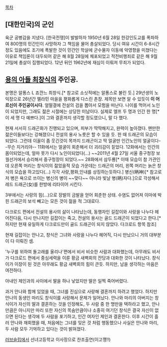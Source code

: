 [[목차]]
== [대한민국]의 군인 ==

육군 공병감을 지냈다. [한국전쟁]이 발발하자 1950년 6월 28일 한강인도교를 폭파하여 800명의 민간인이 사망하자 그 책임을 물어 총살되었다. 당시 여유 시간이 6-8시간 정도 있음에도 조기에 폭발한 것이 민간인 학살에 군수물자 이동에 악영향을 미쳤다는 이유로 책임론이 대두되어 같은 해 8월 28일에 체포되었고 적전비행죄로 같은 해 9월 21일에 총살이 집행되었다. 12년 뒤인 1962년에 재심이 이뤄져 무죄가 되었다. 
== [[용의 아들 최창식]]의 주인공. ==

본명은 알퐁스 L 죠깐느 최창식.[* 참고로 소싯적에는 알퐁스로 불린 듯.] 29년생의 노익장으로 26년간 멜라민 마을을 평화롭게 다스린 촌장. 제목만 보면 알 수 있듯이 '''이 어르신이 주인공이시다'''. 얼떨결에 전설의 검을 뽑아서 모험을 떠난다. 나이를 먹어서 노인이 되었지만, 그래도 젊은 시절에는 상당한 미남이다. 실제로 엘프 두 명과 인간 한 명[* 이 세 명 다 예쁘다.]이 그와 결혼까지 생각할 정도였으니, 말 다 했다.
 
현재 서서히 드래곤화가 진행되고 있으며, 피부가 딱딱해지고, 완력이 높아졌다. 왠만한 젊은이들보다는 강해졌으니 전설의 용사 노릇은 할 수 있을 듯. 한 때 드래곤의 모습이 되었다. 그런데 이꼴이 좀 웃긴것이 목까지 드래곤이고 딱 얼굴만 인간노인의 얼굴이다--무슨 지거리야-- 11화에서는 얼굴이 회춘해서 더 괴리감이 짙었다. 12화에서는 인간의 몸이되었는데, 얼마 못가 다시 노인이되었다(...) ~~2011년 4월 27일 서울 중구청장 보궐선거에서 승리해서 중구청장이 되었다.~~ 28화에서 삼두룡[* 이때 모습이 참 가관인데 오른쪽 머리는 창식이의 젊었을적 모습 가운데는 드래곤의 머리, 왼쪽 머리는 늙은 창식의 모습을 하고있다(...) 각각 사랑,평화,인내를 상징하는듯하다.] 병신(昞神)[* 참고로 저 병은 욕으로 쓰이는 병신의 병이 ~~맞다~~ 아니라 빛날 병(昞)자다.]으로 각성해서 레드 드래곤(女)를 한방에 리타이어 시킨다.
 
3부에서는 사랑의 힘(…)으로 장발의 금발을 얻어 회춘한 상태. 수염도 없어져 이마에 박힌 드래곤의 보석 빼고는 모든 것이 젊을 적 그대로다.
 
다크로드 편에서 전설의 용사의 삶이 나타났는데, 동행자인 길잡이와 사랑을 나누다 헤어진다음, 다시 만나지만 길잡이는 죽고, 전설의 용사는 골드 드래곤이 되었다고 한다.[* 하지만 현재 유일하게 다크로드만이 골드 드래곤이 되지 않았다. 다크로드 항목 참조]
 
현재 길잡이는 안나고, 창식은 그녀와 사랑을 나누다 헤어직, 다시 만났으니 거의 대부분이 다 이뤄진 셈.
 
'누구를 위하여 돌고래를 울리나'편에서 비서 비슷한 사람과 대화했는데, 아무래도 비서가 다크로드 편에서 중심세력을 이룬 황금 새벽회의 잔당과 대화한 것이 나타났다. 창식이가 이장이 된 것은 아무래도 황금 새벽회의 힘이 큰듯. 하지만, 남을 생각하는 마음은 여전하다.
 
아내인 제인과의 사이에서 딸을 하나 낳았지만 딸은 일찍 죽어버렸다.
 
과거 안나와 함께 있었을 때, 그녀를 진심으로 사랑해 결혼까지 하려고 했었다. 하지만 안나의 동생인 마리도 창식이를 사랑해서 문제가 일어났다. 안나와 마리의 아버지는 창식이가 자신의 딸과 결혼하는 것을 인정해도, 두 사람 중 한 명만을 택하라고 했고, 안나만큼은 아니지만 마리 또한 자신의 목숨만큼이나 소중히 여기던 창식은 결국 자신이 없으면 된다는 생각에 두 사람을 포기하고, 인간 여자인 제인과 결혼한다. 이후 시간이 흘러 안나와 재회했을 때, 처음에는 그녀를 잊은 것 처럼 행동했으나 사실은 안나와 마리, 두 사람 모두 기억하고 있다는 것이 밝혀졌다.
 
[[러브슬립]]에서 선녀고등학교 이사장으로 찬조출연(이고깽!!)
